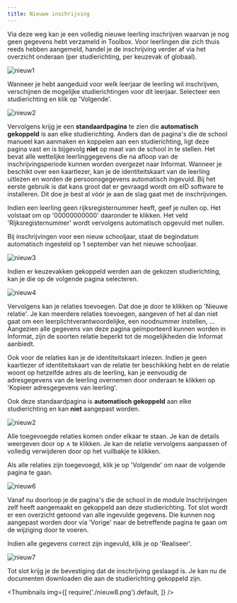 ```yaml
---
title: Nieuwe inschrijving
---
```


Via deze weg kan je een volledig nieuwe leerling inschrijven waarvan je nog geen gegevens hebt verzameld in Toolbox. Voor leerlingen die zich thuis reeds hebben aangemeld, handel je de inschrijving verder af via het overzicht onderaan (per studierichting, per keuzevak of globaal). 

![nieuw1](./nieuw1.png)

Wanneer je hebt aangeduid voor welk leerjaar de leerling wil inschrijven, verschijnen de mogelijke studierichtingen voor dit leerjaar. Selecteer een studierichting en klik op 'Volgende'.

![nieuw2](./nieuw2.jpg)

Vervolgens krijg je een **standaardpagina** te zien die **automatisch gekoppeld** is aan elke studierichting. Anders dan de pagina's die de school manueel kan aanmaken en koppelen aan een studierichting, ligt deze pagina vast en is bijgevolg **niet** op maat van de school in te stellen. Het bevat alle wettelijke leerlinggegevens die na afloop van de inschrijvingsperiode kunnen worden overgezet naar Informat. Wanneer je beschikt over een kaartlezer, kan je de identiteitskaart van de leerling uitlezen en worden de persoonsgegevens automatisch ingevuld. Bij het eerste gebruik is dat kans groot dat er gevraagd wordt om eID software te installeren. Dit doe je best al vóór je aan de slag gaat met de inschrijvingen. 

Indien een leerling geen rijksregisternummer heeft, geef je nullen op. Het volstaat om op '00000000000' daaronder te klikken. Het veld 'Rijksregisternummer' wordt vervolgens automatisch opgevuld met nullen. 

Bij inschrijvingen voor een nieuw schooljaar, staat de begindatum automatisch ingesteld op 1 september van het nieuwe schooljaar.

![nieuw3](./nieuw3.png)

Indien er keuzevakken gekoppeld werden aan de gekozen studierichting, kan je die op de volgende pagina selecteren. 

![nieuw4](./nieuw4.jpg)
 
Vervolgens kan je relaties toevoegen. Dat doe je door te klikken op 'Nieuwe relatie'. Je kan meerdere relaties toevoegen, aangeven of het al dan niet gaat om een leerplichtverantwoordelijke, een noodnummer instellen, ... Aangezien alle gegevens van deze pagina geïmporteerd kunnen worden in Informat, zijn de soorten relatie beperkt tot de mogelijkheden die Informat aanbiedt. 

Ook voor de relaties kan je de identiteitskaart inlezen. Indien je geen kaartlezer of identiteitskaart van de relatie ter beschikking hebt en de relatie woont op hetzelfde adres als de leerling, kan je eenvoudig de adresgegevens van de leerling overnemen door onderaan te klikken op 'Kopieer adresgegevens van leerling'. 

Ook deze standaardpagina is **automatisch gekoppeld** aan elke studierichting en kan **niet** aangepast worden.

![nieuw2](./nieuw5.png)

Alle toegevoegde relaties komen onder elkaar te staan. Je kan de details weergeven door op ∧ te klikken. Je kan de relatie vervolgens aanpassen of volledig verwijderen door op het vuilbakje te klikken.

Als alle relaties zijn toegevoegd, klik je op 'Volgende' om naar de volgende pagina te gaan.  

![nieuw6](./nieuw6.png)
 
Vanaf nu doorloop je de pagina's die de school in de module Inschrijvingen zelf heeft aangemaakt en gekoppeld aan deze studierichting. Tot slot wordt er een overzicht getoond van alle ingevulde gegevens. Die kunnen nog aangepast worden door via 'Vorige' naar de betreffende pagina te gaan om de wijziging door te voeren. 

Indien alle gegevens correct zijn ingevuld, klik je op 'Realiseer'. 

![nieuw7](./nieuw7.jpg)

Tot slot krijg je de bevestiging dat de inschrijving geslaagd is. Je kan nu de documenten downloaden die aan de studierichting gekoppeld zijn. 

<Thumbnails img={[
    require('./nieuw8.png').default, 
]} />
